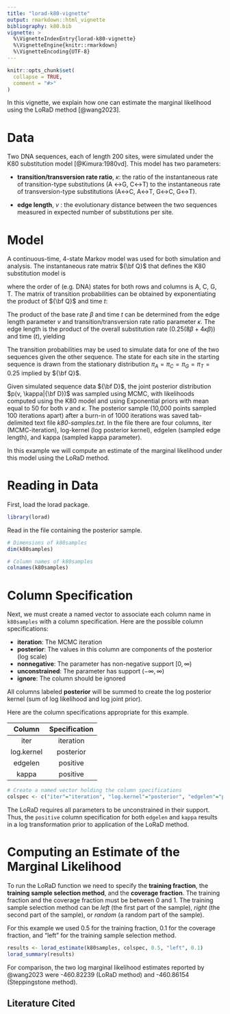 ```yaml
---
title: "lorad-k80-vignette"
output: rmarkdown::html_vignette
bibliography: k80.bib 
vignette: >
  %\VignetteIndexEntry{lorad-k80-vignette}
  %\VignetteEngine{knitr::rmarkdown}
  %\VignetteEncoding{UTF-8}
---
```


```r
knitr::opts_chunk$set(
  collapse = TRUE,
  comment = "#>"
)
```

In this vignette, we explain how one can estimate the marginal likelihood using the LoRaD method [@wang2023].

# Data

Two DNA sequences, each of length 200 sites, were simulated under the K80 substitution model [@Kimura:1980vd]. This model has two parameters:

* **transition/transversion rate ratio**, $\kappa$: the ratio of the instantaneous rate of transition-type substitutions (A $\leftrightarrow$G, C$\leftrightarrow$T) to the instantaneous rate of transversion-type substitutions (A$\leftrightarrow$C, A$\leftrightarrow$T, G$\leftrightarrow$C, G$\leftrightarrow$T). 

* **edge length**, $v$ : the evolutionary distance between the two sequences measured in expected number of substitutions per site.

# Model

A continuous-time, 4-state Markov model was used for both simulation and analysis. The instantaneous rate matrix ${\bf Q}$ that defines the K80 substitution model is
```{=latex}
\begin{align}
{\bf Q} &= \left[ \begin{array}{cccc} 
-\beta(\kappa + 2) & \beta              & \kappa \beta       & \beta              \\
\beta              & -\beta(\kappa + 2) & \beta              & \kappa \beta       \\
\kappa \beta       & \beta              & -\beta(\kappa + 2) & \beta              \\
\beta              & \kappa \beta       & \beta              & -\beta(\kappa + 2) \\
\end{array} \right],
\end{align}
```
where the order of (e.g. DNA) states for both rows and columns is A, C, G, T. The matrix of transition probabilities can be obtained by exponentiating the product of ${\bf Q}$ and time $t$:
```{=latex}
\begin{align}
{\bf P} &= e^{{\bf Q}t}.
\end{align}
```
The product of the base rate $\beta$ and time $t$ can be determined from the edge length parameter $v$ and transition/transversion rate ratio parameter $\kappa$. The edge length is the product of the overall substitution rate ($0.25 (8 \beta + 4 \kappa \beta)$) and time ($t$), yielding
```{=latex}
\begin{align}
v &= 2 \beta t + \kappa \beta t \\
\beta t &= \frac{v}{2 + \kappa}
\end{align}
```

The transition probabilities may be used to simulate data for one of the two sequences given the other sequence. The state for each site in the starting sequence is drawn from the stationary distribution $\pi_A=\pi_C=\pi_G=\pi_T=0.25$ implied by ${\bf Q}$. 

Given simulated sequence data ${\bf D}$, the joint posterior distribution $p(v, \kappa|{\bf D})$ was sampled using MCMC, with likelihoods computed using the K80 model and using Exponential priors with mean equal to 50 for both $v$ and $\kappa$. The posterior sample (10,000 points sampled 100 iterations apart) after a burn-in of 1000 iterations was saved tab-delimited text file _k80-samples.txt_. In the file there are four columns, iter (MCMC-iteration), log-kernel (log posterior kernel), edgelen (sampled edge length), and kappa (sampled kappa parameter). 

In this example we will compute an estimate of the marginal likelihood under this model using the LoRaD method.

# Reading in Data

First, load the lorad package.

```r
library(lorad)
```

Read in the file containing the posterior sample.

```r
# Dimensions of k80samples
dim(k80samples)

# Column names of k80samples
colnames(k80samples)
```

# Column Specification 

Next, we must create a named vector to associate each column name in `k80samples` with a column specification. Here are the possible column specifications:

* **iteration**: The MCMC iteration
* **posterior**: The values in this column are components of the posterior (log scale)
* **nonnegative**: The parameter has non-negative support $[0,\infty)$
* **unconstrained**: The parameter has support $(-\infty,\infty)$
* **ignore**: The column should be ignored

All columns labeled **posterior** will be summed to create the log posterior kernel (sum of log likelihood and log joint prior). 

Here are the column specifications appropriate for this example.

| Column     | Specification |
| :--------: | :-----------: |
| iter       |  iteration    |
| log.kernel |  posterior    |
| edgelen    | positive   |
| kappa      | positive   |

```r
# Create a named vector holding the column specifications
colspec <- c("iter"="iteration", "log.kernel"="posterior", "edgelen"="positive", "kappa"="positive")
```

The LoRaD requires all parameters to be unconstrained in their support. Thus, the `positive` column specification for both `edgelen` and `kappa` results in a log transformation prior to application of the LoRaD method.

# Computing an Estimate of the Marginal Likelihood

To run the LoRaD function we need to specify the **training fraction**, the **training sample selection method**, and the **coverage fraction**. The training fraction and the coverage fraction must be between 0 and 1. The training sample selection method can be _left_ (the first part of the sample), _right_ (the second part of the sample), or _random_ (a random part of the sample).

For this example we used 0.5 for the training fraction, 0.1 for the coverage fraction, and "left" for the training sample selection method. 

```r
results <- lorad_estimate(k80samples, colspec, 0.5, "left", 0.1)
lorad_summary(results)
```

For comparison, the two log marginal likelihood estimates reported by @wang2023 were -460.82239 (LoRaD method) and -460.86154 (Steppingstone method).

## Literature Cited
